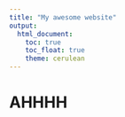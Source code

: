 ```yaml
---
title: "My awesome website"
output: 
  html_document:
    toc: true
    toc_float: true
    theme: cerulean
---
```


# AHHHH